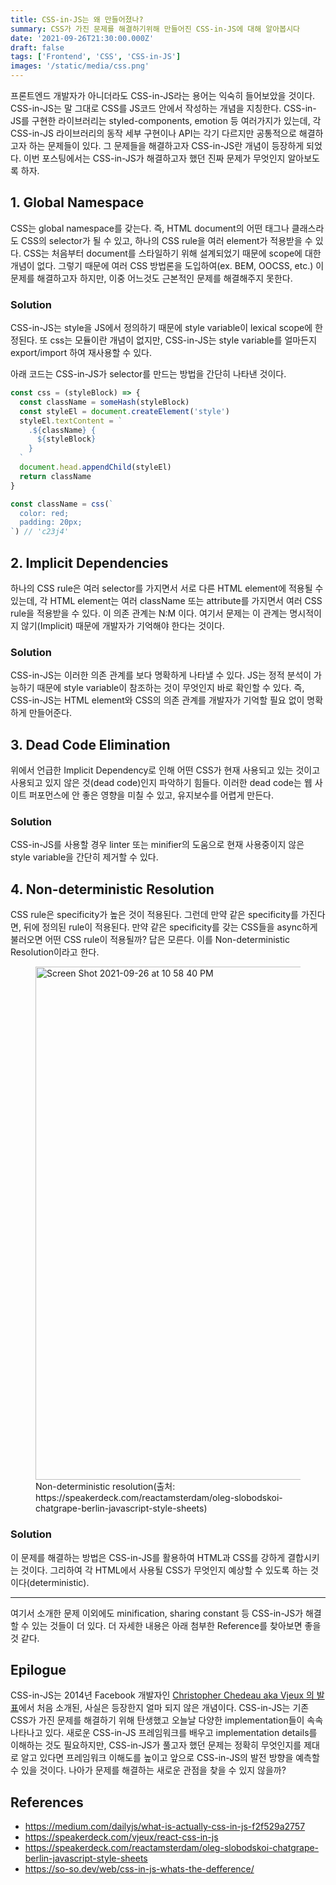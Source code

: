 ```yaml
---
title: CSS-in-JS는 왜 만들어졌나?
summary: CSS가 가진 문제를 해결하기위해 만들어진 CSS-in-JS에 대해 알아봅시다
date: '2021-09-26T21:30:00.000Z'
draft: false
tags: ['Frontend', 'CSS', 'CSS-in-JS']
images: '/static/media/css.png'
---
```


프론트엔드 개발자가 아니더라도 CSS-in-JS라는 용어는 익숙히 들어보았을 것이다. CSS-in-JS는 말 그대로 CSS를 JS코드 안에서 작성하는 개념을 지칭한다. CSS-in-JS를 구현한 라이브러리는 styled-components, emotion 등 여러가지가 있는데, 각 CSS-in-JS 라이브러리의 동작 세부 구현이나 API는 각기 다르지만 공통적으로 해결하고자 하는 문제들이 있다. 그 문제들을 해결하고자 CSS-in-JS란 개념이 등장하게 되었다. 이번 포스팅에서는 CSS-in-JS가 해결하고자 했던 진짜 문제가 무엇인지 알아보도록 하자.

## 1. Global Namespace

CSS는 global namespace를 갖는다. 즉, HTML document의 어떤 태그나 클래스라도 CSS의 selector가 될 수 있고, 하나의 CSS rule을 여러 element가 적용받을 수 있다. CSS는 처음부터 document를 스타일하기 위해 설계되었기 때문에 scope에 대한 개념이 없다. 그렇기 때문에 여러 CSS 방법론을 도입하여(ex. BEM, OOCSS, etc.) 이 문제를 해결하고자 하지만, 이중 어느것도 근본적인 문제를 해결해주지 못한다.

### Solution

CSS-in-JS는 style을 JS에서 정의하기 때문에 style variable이 lexical scope에 한정된다. 또 css는 모듈이란 개념이 없지만, CSS-in-JS는 style variable를 얼마든지 export/import 하여 재사용할 수 있다.

아래 코드는 CSS-in-JS가 selector를 만드는 방법을 간단히 나타낸 것이다.

```js
const css = (styleBlock) => {
  const className = someHash(styleBlock)
  const styleEl = document.createElement('style')
  styleEl.textContent = `
    .${className} {
      ${styleBlock}
    }
  `
  document.head.appendChild(styleEl)
  return className
}

const className = css(`
  color: red;
  padding: 20px;
`) // 'c23j4'
```

## 2. Implicit Dependencies

하나의 CSS rule은 여러 selector를 가지면서 서로 다른 HTML element에 적용될 수 있는데, 각 HTML element는 여러 className 또는 attribute를 가지면서 여러 CSS rule을 적용받을 수 있다. 이 의존 관계는 N:M 이다. 여기서 문제는 이 관계는 명시적이지 않기(Implicit) 때문에 개발자가 기억해야 한다는 것이다.

### Solution

CSS-in-JS는 이러한 의존 관계를 보다 명확하게 나타낼 수 있다. JS는 정적 분석이 가능하기 때문에 style variable이 참조하는 것이 무엇인지 바로 확인할 수 있다. 즉, CSS-in-JS는 HTML element와 CSS의 의존 관계를 개발자가 기억할 필요 없이 명확하게 만들어준다.

## 3. Dead Code Elimination

위에서 언급한 Implicit Dependency로 인해 어떤 CSS가 현재 사용되고 있는 것이고 사용되고 있지 않은 것(dead code)인지 파악하기 힘들다. 이러한 dead code는 웹 사이트 퍼포먼스에 안 좋은 영향을 미칠 수 있고, 유지보수를 어렵게 만든다.

### Solution

CSS-in-JS를 사용할 경우 linter 또는 minifier의 도움으로 현재 사용중이지 않은 style variable을 간단히 제거할 수 있다.

## 4. Non-deterministic Resolution

CSS rule은 specificity가 높은 것이 적용된다. 그런데 만약 같은 specificity를 가진다면, 뒤에 정의된 rule이 적용된다. 만약 같은 specificity를 갖는 CSS들을 async하게 불러오면 어떤 CSS rule이 적용될까? 답은 모른다. 이를 Non-deterministic Resolution이라고 한다.

<figure class="video-container">
  <img
    width="821"
    alt="Screen Shot 2021-09-26 at 10 58 40 PM"
    src="https://user-images.githubusercontent.com/31213226/134811305-b4e7a6bc-6862-4875-9c55-ed483ee3b732.png"
  />
  <figcaption style={{ color: 'grey' }}>
    Non-deterministic resolution(출처:
    https://speakerdeck.com/reactamsterdam/oleg-slobodskoi-chatgrape-berlin-javascript-style-sheets)
  </figcaption>
</figure>

### Solution

이 문제를 해결하는 방법은 CSS-in-JS를 활용하여 HTML과 CSS를 강하게 결합시키는 것이다. 그리하여 각 HTML에서 사용될 CSS가 무엇인지 예상할 수 있도록 하는 것이다(deterministic).

<hr />

여기서 소개한 문제 이외에도 minification, sharing constant 등 CSS-in-JS가 해결할 수 있는 것들이 더 있다. 더 자세한 내용은 아래 첨부한 Reference를 찾아보면 좋을 것 같다.

## Epilogue

CSS-in-JS는 2014년 Facebook 개발자인 [Christopher Chedeau aka Vjeux 의 발표](http://blog.vjeux.com/2014/javascript/react-css-in-js-nationjs.html)에서 처음 소개된, 사실은 등장한지 얼마 되지 않은 개념이다. CSS-in-JS는 기존 CSS가 가진 문제를 해결하기 위해 탄생했고 오늘날 다양한 implementation들이 속속 나타나고 있다. 새로운 CSS-in-JS 프레임워크를 배우고 implementation details를 이해하는 것도 필요하지만, CSS-in-JS가 풀고자 했던 문제는 정확히 무엇인지를 제대로 알고 있다면 프레임워크 이해도를 높이고 앞으로 CSS-in-JS의 발전 방향을 예측할 수 있을 것이다. 나아가 문제를 해결하는 새로운 관점을 찾을 수 있지 않을까?

## References

- https://medium.com/dailyjs/what-is-actually-css-in-js-f2f529a2757
- https://speakerdeck.com/vjeux/react-css-in-js
- https://speakerdeck.com/reactamsterdam/oleg-slobodskoi-chatgrape-berlin-javascript-style-sheets
- https://so-so.dev/web/css-in-js-whats-the-defference/
